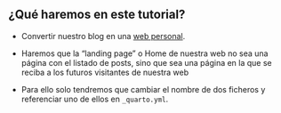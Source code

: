 ::: {.callout-tip  appearance="default" icon="false"}
## ¿Qué haremos en este tutorial?

- Convertir nuestro blog en una [web personal]{.underline}.

- Haremos que la "landing page" o Home de  nuestra web no sea una página con el listado de posts, sino que sea una página en la que se reciba a los futuros visitantes de nuestra web

- Para ello solo tendremos que cambiar el nombre de dos ficheros y referenciar uno de ellos en `_quarto.yml`.

:::